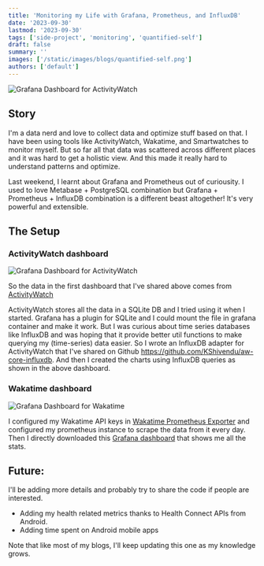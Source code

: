 ```yaml
---
title: 'Monitoring my Life with Grafana, Prometheus, and InfluxDB'
date: '2023-09-30'
lastmod: '2023-09-30'
tags: ['side-project', 'monitoring', 'quantified-self']
draft: false
summary: ''
images: ['/static/images/blogs/quantified-self.png']
authors: ['default']
---
```


![Grafana Dashboard for ActivityWatch](https://grafana.com/media/grafana/images/grafana-dashboard-english.png)

## Story

I'm a data nerd and love to collect data and optimize stuff based on that. I have been using tools like ActivityWatch, Wakatime, and Smartwatches to monitor myself. But so far all that data was scattered across different places and it was hard to get a holistic view. And this made it really hard to understand patterns and optimize.

Last weekend, I learnt about Grafana and Prometheus out of curiousity. I used to love Metabase + PostgreSQL combination but Grafana + Prometheus + InfluxDB combination is a different beast altogether! It's very powerful and extensible.

## The Setup

### ActivityWatch dashboard

![Grafana Dashboard for ActivityWatch](/static/images/blogs/quantified-self.png)

So the data in the first dashboard that I've shared above comes from [ActivityWatch](https://github.com/ActivityWatch/activitywatch/)

ActivityWatch stores all the data in a SQLite DB and I tried using it when I started. Grafana has a plugin for SQLite and I could mount the file in grafana container and make it work. But I was curious about time series databases like InfluxDB and was hoping that it provide better util functions to make querying my (time-series) data easier. So I wrote an InfluxDB adapter for ActivityWatch that I've shared on Github https://github.com/KShivendu/aw-core-influxdb. And then I created the charts using InfluxDB queries as shown in the above dashboard.

### Wakatime dashboard

![Grafana Dashboard for Wakatime](/static/images/blogs/wakatime-grafana.png)

I configured my Wakatime API keys in [Wakatime Prometheus Exporter](https://github.com/MacroPower/wakatime_exporter) and configured my prometheus instance to scrape the data from it every day. Then I directly downloaded this [Grafana dashboard](https://grafana.com/grafana/dashboards/12790-wakatime-coding-stats/) that shows me all the stats.

## Future:

I'll be adding more details and probably try to share the code if people are interested.

- Adding my health related metrics thanks to Health Connect APIs from Android.
- Adding time spent on Android mobile apps

Note that like most of my blogs, I'll keep updating this one as my knowledge grows.
